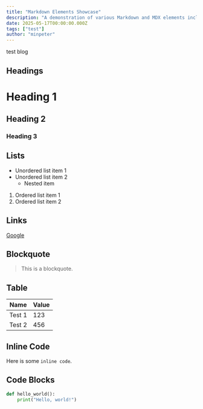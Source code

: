 ```yaml
---
title: "Markdown Elements Showcase"
description: "A demonstration of various Markdown and MDX elements including headings, lists, links, blockquotes, tables, and code blocks."
date: 2025-05-17T00:00:00.000Z
tags: ["test"]
author: "minpeter"
---
```


test blog

## Headings

# Heading 1

## Heading 2

### Heading 3

## Lists

- Unordered list item 1
- Unordered list item 2
  - Nested item

1. Ordered list item 1
2. Ordered list item 2

## Links

[Google](https://www.google.com)

## Blockquote

> This is a blockquote.

## Table

| Name   | Value |
| ------ | ----- |
| Test 1 | 123   |
| Test 2 | 456   |

## Inline Code

Here is some `inline code`.

## Code Blocks

```python
def hello_world():
    print("Hello, world!")
```
